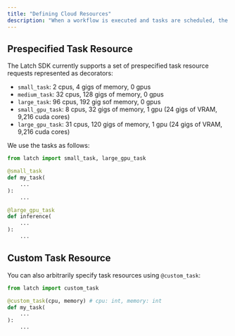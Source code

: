 ```yaml
---
title: "Defining Cloud Resources"
description: "When a workflow is executed and tasks are scheduled, the machines needed to run the task are provisioned automatically and managed for the user until task completion. Tasks can be annotated with the resources they are expected to consume (eg. CPU, RAM, GPU) at runtime and these requests will be fullfilled during the scheduling process."
---
```


## Prespecified Task Resource

The Latch SDK currently supports a set of prespecified task resource requests
represented as decorators:

- `small_task`: 2 cpus, 4 gigs of memory, 0 gpus
- `medium_task`: 32 cpus, 128 gigs of memory, 0 gpus
- `large_task`: 96 cpus, 192 gig sof memory, 0 gpus
- `small_gpu_task`: 8 cpus, 32 gigs of memory, 1 gpu (24 gigs of VRAM, 9,216 cuda cores)
- `large_gpu_task`: 31 cpus, 120 gigs of memory, 1 gpu (24 gigs of VRAM, 9,216 cuda cores)

We use the tasks as follows:

```python
from latch import small_task, large_gpu_task

@small_task
def my_task(
    ...
):
    ...

@large_gpu_task
def inference(
    ...
):
    ...
```

## Custom Task Resource

You can also arbitrarily specify task resources using `@custom_task`:

```python
from latch import custom_task

@custom_task(cpu, memory) # cpu: int, memory: int
def my_task(
    ...
):
    ...
```
